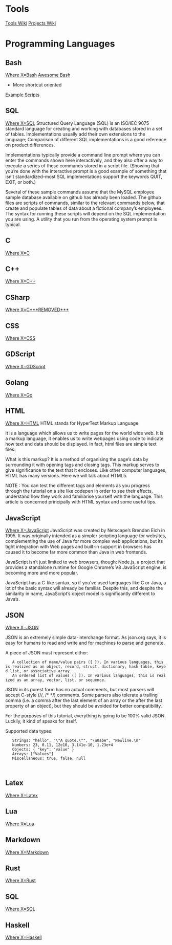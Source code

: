 = Tools =
[[./tools.wiki|Tools Wiki]]
[[./projects.wiki|Projects Wiki]]


= Programming Languages =

== Bash ==
[[file:~/code/learning/quickstart/learn-x-in-y-minutes/learn-bash.sh|Where X=Bash]]
[[file:~/code/learning/quickstart/awesome-cheatsheet/bash.sh|Awesome Bash]]
* More shortcut oriented
[[./example-scripts.wiki|Example Scripts]]

== SQL ==
[[file:~/code/learning/quickstart/learn-x-in-y-minutes/learn-sql.sql|Where X=SQL]]
Structured Query Language (SQL) is an ISO/IEC 9075 standard language for creating and working with databases stored in a set of tables. Implementations usually add their own extensions to the language; Comparison of different SQL implementations is a good reference on product differences.

Implementations typically provide a command line prompt where you can enter the commands shown here interactively, and they also offer a way to execute a series of these commands stored in a script file. (Showing that you’re done with the interactive prompt is a good example of something that isn’t standardized–most SQL implementations support the keywords QUIT, EXIT, or both.)

Several of these sample commands assume that the MySQL employee sample database available on github has already been loaded. The github files are scripts of commands, similar to the relevant commands below, that create and populate tables of data about a fictional company’s employees. The syntax for running these scripts will depend on the SQL implementation you are using. A utility that you run from the operating system prompt is typical.

== C ==
[[file:~/code/learning/quickstart/learn-x-in-y-minutes/learn-c.c|Where X=C]]


== C++ ==
[[file:~/code/learning/quickstart/learn-x-in-y-minutes/learn-cpp.cpp|Where X=C++]]


== CSharp ==
[[file:~/code/learning/quickstart/learn-x-in-y-minutes/learn-csharp.cs|Where X=C***REMOVED***]]


== CSS ==
[[file:~/code/learning/quickstart/learn-x-in-y-minutes/learn-css.css|Where X=CSS]]


== GDScript ==
[[file:~/code/learning/quickstart/learn-x-in-y-minutes/learn-gdscript.gd|Where X=GDScript]]


== Golang ==
[[file:~/code/learning/quickstart/learn-x-in-y-minutes/learn-go.go|Where X=Go]]


== HTML ==
[[file:~/code/learning/quickstart/learn-x-in-y-minutes/learn-html.html|Where X=HTML]]
HTML stands for HyperText Markup Language.

It is a language which allows us to write pages for the world wide web. It is a markup language, it enables us to write webpages using code to indicate how text and data should be displayed. In fact, html files are simple text files.

What is this markup? It is a method of organising the page’s data by surrounding it with opening tags and closing tags. This markup serves to give significance to the text that it encloses. Like other computer languages, HTML has many versions. Here we will talk about HTML5.

NOTE : You can test the different tags and elements as you progress through the tutorial on a site like codepen in order to see their effects, understand how they work and familiarise yourself with the language. This article is concerned principally with HTML syntax and some useful tips.


== JavaScript ==
[[file:~/code/learning/quickstart/learn-x-in-y-minutes/learn-javascript.js|Where X=JavaScript]]
JavaScript was created by Netscape’s Brendan Eich in 1995. It was originally intended as a simpler scripting language for websites, complementing the use of Java for more complex web applications, but its tight integration with Web pages and built-in support in browsers has caused it to become far more common than Java in web frontends.

JavaScript isn’t just limited to web browsers, though: Node.js, a project that provides a standalone runtime for Google Chrome’s V8 JavaScript engine, is becoming more and more popular.

JavaScript has a C-like syntax, so if you’ve used languages like C or Java, a lot of the basic syntax will already be familiar. Despite this, and despite the similarity in name, JavaScript’s object model is significantly different to Java’s.


== JSON == 
[[file:~/code/learning/quickstart/learn-x-in-y-minutes/learn-json.json|Where X=JSON]]

JSON is an extremely simple data-interchange format. As json.org says, it is easy for humans to read and write and for machines to parse and generate.

A piece of JSON must represent either:
    A collection of name/value pairs ({ }). In various languages, this is realized as an object, record, struct, dictionary, hash table, keyed list, or associative array.
    An ordered list of values ([ ]). In various languages, this is realized as an array, vector, list, or sequence.

JSON in its purest form has no actual comments, but most parsers will accept C-style (//, /* */) comments. Some parsers also tolerate a trailing comma (i.e. a comma after the last element of an array or the after the last property of an object), but they should be avoided for better compatibility.

For the purposes of this tutorial, everything is going to be 100% valid JSON. Luckily, it kind of speaks for itself.

Supported data types:
    Strings: "hello", "\"A quote.\"", "\u0abe", "Newline.\n"
    Numbers: 23, 0.11, 12e10, 3.141e-10, 1.23e+4
    Objects: { "key": "value" }
    Arrays: ["Values"]
    Miscellaneous: true, false, null
    
    
== Latex == 
[[file:~/code/learning/quickstart/learn-x-in-y-minutes/latex/learn-latex.tex|Where X=Latex]]


== Lua == 
[[file:~/code/learning/quickstart/learn-x-in-y-minutes/learn-lua.lua|Where X=Lua]]


== Markdown == 
[[file:~/code/learning/quickstart/learn-x-in-y-minutes/learn-markdown.md|Where X=Markdown]]


== Rust == 
[[file:~/code/learning/quickstart/learn-x-in-y-minutes/learn-rust.rs|Where X=Rust]]


== SQL == 
[[file:~/code/learning/quickstart/learn-x-in-y-minutes/learn-sql.sql|Where X=SQL]]


== Haskell ==
[[file:~/code/learning/quickstart/learn-x-in-y-minutes/learn-haskell.hs|Where X=Haskell]]

